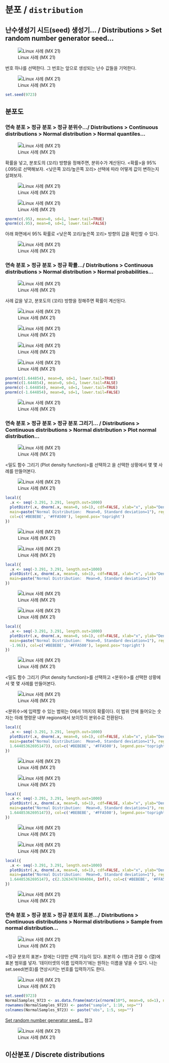 # 분포 / `distribution`

## 난수생성기 시드(seed) 생성기... / Distributions > Set random number generator seed...

![Linux 사례 (MX 21)](fig/distribution-rand-01.png)


번호 하나를 선택한다. 그 번호는 앞으로 생성되는 난수 값들을 기억한다.

![Linux 사례 (MX 21)](fig/distribution-rand-02.png)

```r
set.seed(9723)
```

## 분포도

### 연속 분포 > 정규 분포 > 정규 분위수.../ Distributions > Continuous distributions > Normal distribution > Normal quantiles...

![Linux 사례 (MX 21)](fig/distribution-quantile-01.png)


확률을 넣고, 분포도의 (꼬리) 방향을 정해주면, 분위수가 계산된다. <확률>을 95%(.095)로 선택해보자. <낮은쪽 꼬리/높은쪽 꼬리> 선택에 따라 어떻게 값이 변하는지 살펴보자.

![Linux 사례 (MX 21)](fig/distribution-quantile-02.png)


![Linux 사례 (MX 21)](fig/distribution-quantile-03.png)

```r
qnorm(c(.95), mean=0, sd=1, lower.tail=TRUE)
qnorm(c(.95), mean=0, sd=1, lower.tail=FALSE)
```

아래 화면에서 95% 확률로 <낮은쪽 꼬리/높은쪽 꼬리> 방향의 값을 확인할 수 있다.

![Linux 사례 (MX 21)](fig/distribution-quantile-04.png)

### 연속 분포 > 정규 분포 > 정규 확률.../ Distributions > Continuous distributions > Normal distribution > Normal probabilities...

![Linux 사례 (MX 21)](fig/distribution-prob-01.png)


사례 값을 넣고, 분포도의 (꼬리) 방향을 정해주면 확률이 계산된다.

![Linux 사례 (MX 21)](fig/distribution-prob-02.png)

![Linux 사례 (MX 21)](fig/distribution-prob-03.png)

![Linux 사례 (MX 21)](fig/distribution-prob-04.png)

![Linux 사례 (MX 21)](fig/distribution-prob-05.png)


```r
pnorm(c(1.644854), mean=0, sd=1, lower.tail=TRUE)
pnorm(c(1.644854), mean=0, sd=1, lower.tail=FALSE)
pnorm(c(-1.644854), mean=0, sd=1, lower.tail=TRUE)
pnorm(c(-1.644854), mean=0, sd=1, lower.tail=FALSE)
```

![Linux 사례 (MX 21)](fig/distribution-prob-06.png)


### 연속 분포 > 정규 분포 > 정규 분포 그리기... / Distributions > Continuous distributions > Normal distribution > Plot normal distribution...

![Linux 사례 (MX 21)](fig/distribution-density-01.png)

<밀도 함수 그리기 (Plot density function)>를 선택하고 <x-값>을 선택한 상황에서 몇 몇 사례를 만들어본다.

![Linux 사례 (MX 21)](fig/distribution-density-02.png)

```r
local({
  .x <- seq(-3.291, 3.291, length.out=1000)  
  plotDistr(.x, dnorm(.x, mean=0, sd=1), cdf=FALSE, xlab="x", ylab="Density", 
  main=paste("Normal Distribution:  Mean=0, Standard deviation=1"), regions=list(c(-1.644854, Inf)), 
  col=c('#BEBEBE', '#FFA500'), legend.pos='topright')
})

```

![Linux 사례 (MX 21)](fig/distribution-density-03.png)

![Linux 사례 (MX 21)](fig/distribution-density-04.png)
```r
local({
  .x <- seq(-3.291, 3.291, length.out=1000)  
  plotDistr(.x, dnorm(.x, mean=0, sd=1), cdf=FALSE, xlab="x", ylab="Density", 
  main=paste("Normal Distribution:  Mean=0, Standard deviation=1"))
})
```


![Linux 사례 (MX 21)](fig/distribution-density-05.png)

![Linux 사례 (MX 21)](fig/distribution-density-06.png)
```r
local({
  .x <- seq(-3.291, 3.291, length.out=1000)  
  plotDistr(.x, dnorm(.x, mean=0, sd=1), cdf=FALSE, xlab="x", ylab="Density", 
  main=paste("Normal Distribution:  Mean=0, Standard deviation=1"), regions=list(c(1.96, Inf), c(-Inf, 
  -1.96)), col=c('#BEBEBE', '#FFA500'), legend.pos='topright')
})
```

![Linux 사례 (MX 21)](fig/distribution-density-07.png)

<밀도 함수 그리기 (Plot density function)>를 선택하고 <분위수>를 선택한 상황에서 몇 몇 사례를 만들어본다.

![Linux 사례 (MX 21)](fig/distribution-density-08.png)

<분위수>에 입력할 수 있는 범위는 0에서 1까지의 확률이다. 이 범위 안에 들어오는 숫자는 아래 명령문 내부 regions에서 보이듯이 분위수로 전환된다.


```r
local({
  .x <- seq(-3.291, 3.291, length.out=1000)  
  plotDistr(.x, dnorm(.x, mean=0, sd=1), cdf=FALSE, xlab="x", ylab="Density", 
  main=paste("Normal Distribution:  Mean=0, Standard deviation=1"), regions=list(c(-1.64485362695147, 
  1.64485362695147)), col=c('#BEBEBE', '#FFA500'), legend.pos='topright')
})
```


![Linux 사례 (MX 21)](fig/distribution-density-09.png)

![Linux 사례 (MX 21)](fig/distribution-density-10.png)


```r

local({
  .x <- seq(-3.291, 3.291, length.out=1000)  
  plotDistr(.x, dnorm(.x, mean=0, sd=1), cdf=FALSE, xlab="x", ylab="Density", 
  main=paste("Normal Distribution:  Mean=0, Standard deviation=1"), regions=list(c(-Inf, 
  1.64485362695147)), col=c('#BEBEBE', '#FFA500'), legend.pos='topright')
})
```

![Linux 사례 (MX 21)](fig/distribution-density-11.png)

![Linux 사례 (MX 21)](fig/distribution-density-12.png)

```r
local({
  .x <- seq(-3.291, 3.291, length.out=1000)  
  plotDistr(.x, dnorm(.x, mean=0, sd=1), cdf=FALSE, xlab="x", ylab="Density", 
  main=paste("Normal Distribution:  Mean=0, Standard deviation=1"), regions=list(c(-Inf, 
  1.64485362695147), c(2.32634787404084, Inf)), col=c('#BEBEBE', '#FFA500'), legend.pos='topright')
})
```



![Linux 사례 (MX 21)](fig/distribution-density-13.png)


### 연속 분포 > 정규 분포 > 정규 분포의 표본.../ Distributions > Continuous distributions > Normal distributions > Sample from normal distribution...

![Linux 사례 (MX 21)](fig/distribution-normal-01.png)

<정규 분포의 표본> 창에는 다양한 선택 기능이 있다. 표본의 수 (행)과 관찰 수 (열)에 표본 범위를 넣자. '데이터셋의 이름 입력하기'에는 원하는 이름을 넣을 수 있다. 나는 set.seed(번호)를 연상시키는 번호를 입력하기도 한다.


![Linux 사례 (MX 21)](fig/distribution-normal-02.png)

```r
set.seed(9723)
NormalSamples_9723 <- as.data.frame(matrix(rnorm(10*5, mean=0, sd=1), ncol=5))
rownames(NormalSamples_9723) <- paste("sample", 1:10, sep="")
colnames(NormalSamples_9723) <- paste("obs", 1:5, sep="")
```

[Set random number generator seed...](https://rcmdr.tistory.com/158) 참고

![Linux 사례 (MX 21)](fig/distribution-normal-03.png)

## 이산분포 / Discrete distributions




